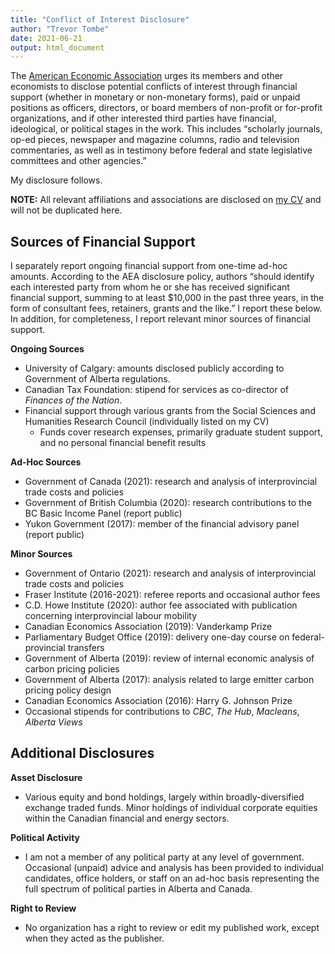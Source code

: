 ```yaml
---
title: "Conflict of Interest Disclosure"
author: "Trevor Tombe"
date: 2021-06-21
output: html_document
---
```


The [American Economic Association](https://www.aeaweb.org/journals/policies/disclosure-policy) urges its members and other economists to disclose potential conflicts of interest through financial support (whether in monetary or non-monetary forms), paid or unpaid positions as officers, directors, or board members of non-profit or for-profit organizations, and if other interested third parties have financial, ideological, or political stages in the work. This includes "scholarly journals, op-ed pieces, newspaper and magazine columns, radio and television commentaries, as well as in testimony before federal and state legislative committees and other agencies." 

My disclosure follows.

**NOTE:** All relevant affiliations and associations are disclosed on [my CV](files/CV.pdf) and will not be duplicated here.

## Sources of Financial Support

I separately report ongoing financial support from one-time ad-hoc amounts. According to the AEA disclosure policy, authors "should identify each interested party from whom he or she has received significant financial support, summing to at least $10,000 in the past three years, in the form of consultant fees, retainers, grants and the like." I report these below. In addition, for completeness, I report relevant minor sources of financial support.

**Ongoing Sources**

- University of Calgary: amounts disclosed publicly according to Government of Alberta regulations.
- Canadian Tax Foundation: stipend for services as co-director of *Finances of the Nation*.
- Financial support through various grants from the Social Sciences and Humanities Research Council (individually listed on my CV)
  - Funds cover research expenses, primarily graduate student support, and no personal financial benefit results
  
**Ad-Hoc Sources**

- Government of Canada (2021): research and analysis of interprovincial trade costs and policies
- Government of British Columbia (2020): research contributions to the BC Basic Income Panel (report public)
- Yukon Government (2017): member of the financial advisory panel (report public)

**Minor Sources**

- Government of Ontario (2021): research and analysis of interprovincial trade costs and policies
- Fraser Institute (2016-2021): referee reports and occasional author fees
- C.D. Howe Institute (2020): author fee associated with publication concerning interprovincial labour mobility
- Canadian Economics Association (2019): Vanderkamp Prize
- Parliamentary Budget Office (2019): delivery one-day course on federal-provincial transfers
- Government of Alberta (2019): review of internal economic analysis of carbon pricing policies
- Government of Alberta (2017): analysis related to large emitter carbon pricing policy design
- Canadian Economics Association (2016): Harry G. Johnson Prize
- Occasional stipends for contributions to *CBC*, *The Hub*, *Macleans*, *Alberta Views*

## Additional Disclosures

**Asset Disclosure**

- Various equity and bond holdings, largely within broadly-diversified exchange traded funds. Minor holdings of individual corporate equities within the Canadian financial and energy sectors.

**Political Activity**

- I am not a member of any political party at any level of government. Occasional (unpaid) advice and analysis has been provided to individual candidates, office holders, or staff on an ad-hoc basis representing the full spectrum of political parties in Alberta and Canada.

**Right to Review**

- No organization has a right to review or edit my published work, except when they acted as the publisher.
